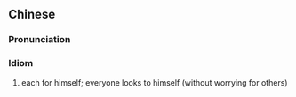 {{also|自顾自}}
==Chinese==
{{zh-forms|s=自顾自}}

===Pronunciation===
{{zh-pron
|m=zìgùzì
|c=zi6 gu3 zi6
|cat=id
}}

===Idiom===
{{zh-idiom}}

# each for himself; everyone looks to himself (without worrying for others)
#: {{zh-x|我們 大家 不要 自顧自，要 互相 幫助。|We shouldn't just care about our own business. We should help each other.}}